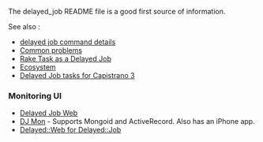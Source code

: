 The delayed_job README file is a good first source of information.

See also :
* [[delayed job command details]]
* [[Common problems]]
* [[Rake Task as a Delayed Job]]
* [[Ecosystem]]
* [[Delayed Job tasks for Capistrano 3]]

===Monitoring UI===
* [https://github.com/ejschmitt/delayed_job_web Delayed Job Web]
* [https://github.com/akshayrawat/dj_mon DJ Mon] - Supports Mongoid and ActiveRecord. Also has an iPhone app.
* [https://github.com/thebestday/delayed-web Delayed::Web for Delayed::Job]